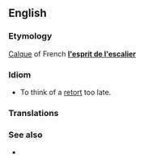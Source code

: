 ==English==
===Etymology===
[[Calque]] of French '''[[l'esprit de l'escalier]]'''

===Idiom===
* To think of a [[retort]] too late.

===Translations===
{{trans-top}}
{{t|fr|l'esprit de l'escalier}}
{{trans-bottom}}

===See also===
* {{wikipedia|staircase wit}}